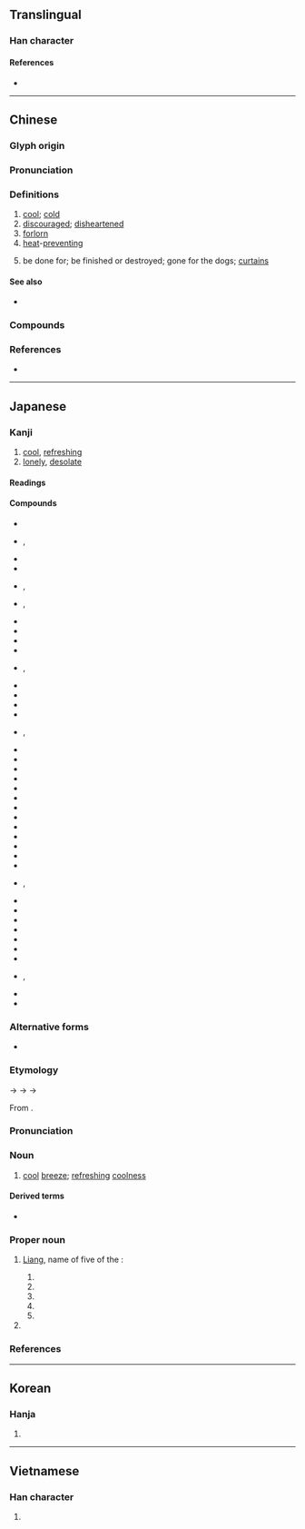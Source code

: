 {{also|凉}}
{{character info/new}}
==Translingual==

===Han character===
{{Han char|rn=85|rad=水|as=08|sn=11|four=30196|canj=EYRF|ids=⿰氵京}}

====References====
* {{Han ref|kx=0628.240|dkj=17606|dj=1030.130|hdz=31657.060|uh=6DBC|ud=28092|bh=B244|bd=45636}}

----

==Chinese==
{{zh-forms|s=凉}}

===Glyph origin===
{{Han etym}}

===Pronunciation===
{{zh-pron
|m=liáng
|c=loeng4,loeng6
|h=pfs=liòng
|md=
|mn=liâng/qz,twv,xm:liông/qz,tw,xm:niû/zz:niô͘
|mn_note=liâng/liông - literary; niû/niô͘ - vernacular
|mn-t=liang5
|w=3lian
|mc=y
|oc=y
|cat=a
}}

===Definitions===
{{zh-hanzi}}

# [[cool]]; [[cold]]
# [[discouraged]]; [[disheartened]]
# [[forlorn]]
# [[heat]]-[[preventing]]
# {{lb|zh|slang|neologism}} be done for; be finished or destroyed; gone for the dogs; [[curtains]] {{gl|for someone}}
#: {{zh-x|都 散 了 吧，w:Adobe_Flash\Flash 平臺 已 涼！|[Let's] all go away; Flash platform is already '''dead'''!}}
#: {{zh-x|作為{wéi} 手機 系統 的 w:webOS\webOS 早就 涼 透 了！|webOS as a cell phone OS is '''dead''' thoroughly long since!}}

====See also====
* {{zh-l|冷|cold}}

===Compounds===
{{zh-der|五涼|冒涼腔|北涼|南涼|嫩涼|冰涼|悽涼|悲涼|前涼|後涼|天末涼風|世態炎涼|寒涼|一斛涼州|受涼|冬暖夏涼|乘涼|涼棚|涼風|搭涼篷|涼友|涼森森|涼茶|涼爽羊毛|涼絲絲|涼蓆|扇涼翅兒|涼夏|涼氣|涼鞋|涼涼|涼粉|炎涼|滿心蒼涼|秋涼|涼帽|涼亭|涼椅|涼意|暄涼|涼篷船|涼德|沁涼|甘涼|招涼|涼了|涼碟|炎涼世態|淒涼|滿目荒涼|清涼油|清涼|涼麵|涼颼颼|涼衫|涼薯|涼臺|新涼|涼珊珊|涼水|涼榻|涼拌|涼了半截|涼月|沖涼|沁涼如水|樹涼兒|涼爽|涼快|涼藥|涼血|涼篷|歇涼|蔭涼|風涼話|著涼/着凉|蒼涼|艮苦冰涼|陰涼|納涼|西涼|踽踽涼涼|風涼|說風涼話|逐涼|透心涼|荒涼|心靜自然涼|涼水河}}

===References===
* {{thcwd|7498}}

{{zh-cat|Elementary}}

----

==Japanese==

===Kanji===
{{ja-kanji|grade=c|rs=水08}}

# [[cool]], [[refreshing]]
# [[lonely]], [[desolate]]

====Readings====
{{ja-readings
|goon=ろう<らう
|kanon=りょう<りやう
|kun=すず-し.い, すず-む, すず-やか, うす-い, さが-す, ひや-す, まことに
|nanori=すけ, りょ
}}

====Compounds====
{{der-top|Compounds}}
* {{ja-r|涼意|りょうい}}
* {{ja-r|涼陰|りょういん|rom=-}}, {{ja-r|涼蔭|りょういん}}
* {{ja-r|涼雨|りょうう}}
* {{ja-r|涼感|りょうかん}}
* {{ja-r|涼気|りょうき}}, {{ja-r|涼%気|すず%け}}
* {{ja-r|涼月|りょうげつ}}, {{ja-r|涼月|^りょうげつ}}
* {{ja-r|涼州|^りょうしゅう|{{w|Liang Province}}}}
* {{ja-r|涼袋|^りょうたい}}
* {{ja-r|涼亭|りょうてい}}
* {{ja-r|涼飇|りょうひょう}}
* {{ja-r|涼風|りょうふう}}, {{ja-r|涼風|すずかぜ}}
* {{ja-r|涼棚|りょうほう}}
* {{ja-r|涼味|りょうみ}}
* {{ja-r|炎涼|えんりょう}}
* {{ja-r|寒涼%性|かんりょう%せい}}
* {{ja-r|後涼|^こうりょう}}, {{ja-r|後涼|^ごりょう}}
* {{ja-r|後涼%殿|^こうりょう%でん}}
* {{ja-r|荒涼|こうりょう}}
* {{ja-r|秋涼|しゅうりょう}}
* {{ja-r|初涼|しょりょう}}
* {{ja-r|清涼|しょうりょう}}
* {{ja-r|新涼|しんりょう}}
* {{ja-r|凄涼|せいりょう}}
* {{ja-r|清涼|せいりょう}}
* {{ja-r|清涼%殿|^せいりょう%でん}}
* {{ja-r|西涼|^せいりょう}}
* {{ja-r|前涼|^ぜんりょう}}
* {{ja-r|爽涼|そうりょう}}
* {{ja-r|南涼|^なんりょう}}
* {{ja-r|納涼|のうりょう}}, {{ja-r|納涼|どうりょう}}
* {{ja-r|曝涼|ばくりょう}}
* {{ja-r|晩涼|ばんりょう}}
* {{ja-r|微涼|びりょう}}
* {{ja-r|悲涼|ひりょう}}
* {{ja-r|北涼|^ほくりょう}}
* {{ja-r|夜涼|やりょう}}
* {{ja-r|冷涼|れいりょう}}
* {{ja-r|涼暮%月|^すずくれ%-づき|rom=-}}, {{ja-r|涼%暮れ月|^すず%くれ-づき}}
* {{ja-r|朝涼|あさすず}}
* {{ja-r|夕涼|ゆうすず}}
{{der-bottom}}

===Alternative forms===
{{ja-kanjitab|りょう|yomi=o}}

* {{ja-l|凉}}

===Etymology===
{{IPAchar|/rɨau/}} → {{IPAchar|/rjau/}} → {{IPAchar|/rjɔː/}} → {{IPAchar|/rjoː/}}

From {{bor|ja|ltc|sort=りよう|-}} {{ltc-l|涼}}.

===Pronunciation===
{{ja-pron|y=ko|りょう|acc=1|acc_ref=DJR}}

===Noun===
{{ja-noun|りょう|hhira=りやう}}

# [[cool]] [[breeze]]; [[refresh]]ing [[coolness]]

====Derived terms====
* {{ja-r|涼を取る|りょう を とる|[[cool off]]}}

===Proper noun===
{{ja-pos|proper|りょう|hhira=りやう}}

# {{lb|ja|historical}} [[Liang]], name of five of the {{w|Sixteen Kingdoms}}:
## {{m|ja|前涼|tr=Zenryō||{{w|Former Liang}}|pos=320–376 {{CE}}}}
## {{m|ja|後涼|tr=Kōryō, Goryō||{{w|Later Liang (Sixteen Kingdoms)|Later Liang}}|pos=386–403 {{CE}}}}
## {{m|ja|南涼|tr=Nanryō||{{w|Southern Liang (Sixteen Kingdoms)|Southern Liang}}|pos=397–414 {{CE}}}}
## {{m|ja|北涼|tr=Hokuryō||{{w|Northern Liang}}|pos=397–439 {{CE}}}}
## {{m|ja|西涼|tr=Seiryō||{{w|Western Liang (Sixteen Kingdoms)|Western Liang}}|pos=400–421 {{CE}}}}
# {{given name|female|lang=ja|A=a|nodot=1|sort=りよう}}

===References===
<references/>

----

==Korean==

===Hanja===
{{ko-hanja|hangeul=[[량]]>[[양]]|eumhun=|rv=ryang>yang|mr=ryang>yang|y=lyang>yang}}

# {{defn|lang=ko|sort=水08}}

----

==Vietnamese==

===Han character===
{{vi-hantu|[[lương]], [[ghềnh]]|rs=水08}}

# {{defn|lang=vi|sort=水08}}
